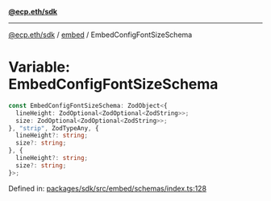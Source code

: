 [**@ecp.eth/sdk**](../../index.mdx)

***

[@ecp.eth/sdk](/sdk-reference/index.mdx) / [embed](/sdk-reference/embed/index.mdx) / EmbedConfigFontSizeSchema

# Variable: EmbedConfigFontSizeSchema

```ts
const EmbedConfigFontSizeSchema: ZodObject<{
  lineHeight: ZodOptional<ZodOptional<ZodString>>;
  size: ZodOptional<ZodOptional<ZodString>>;
}, "strip", ZodTypeAny, {
  lineHeight?: string;
  size?: string;
}, {
  lineHeight?: string;
  size?: string;
}>;
```

Defined in: [packages/sdk/src/embed/schemas/index.ts:128](https://github.com/ecp-eth/comments-monorepo/blob/main/packages/sdk/src/embed/schemas/index.ts#L128)
